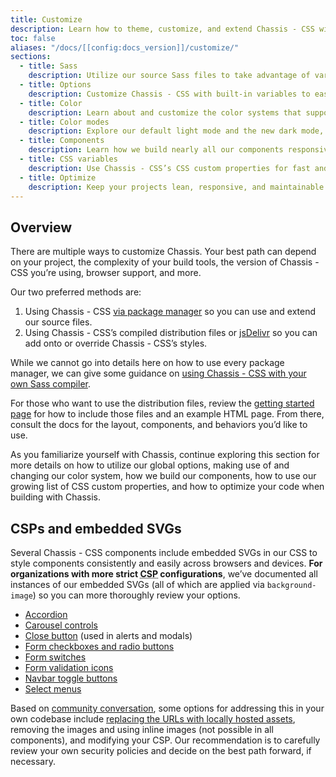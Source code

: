 ```yaml
---
title: Customize
description: Learn how to theme, customize, and extend Chassis - CSS with Sass, a boatload of global options, an expansive color system, and more.
toc: false
aliases: "/docs/[[config:docs_version]]/customize/"
sections:
  - title: Sass
    description: Utilize our source Sass files to take advantage of variables, maps, mixins, and functions.
  - title: Options
    description: Customize Chassis - CSS with built-in variables to easily toggle global CSS preferences.
  - title: Color
    description: Learn about and customize the color systems that support the entire toolkit.
  - title: Color modes
    description: Explore our default light mode and the new dark mode, or create custom color modes yourself.
  - title: Components
    description: Learn how we build nearly all our components responsively and with base and modifier classes.
  - title: CSS variables
    description: Use Chassis - CSS’s CSS custom properties for fast and forward-looking design and development.
  - title: Optimize
    description: Keep your projects lean, responsive, and maintainable so you can deliver the best experience.
---
```


## Overview

There are multiple ways to customize Chassis. Your best path can depend on your project, the complexity of your build tools, the version of Chassis - CSS you’re using, browser support, and more.

Our two preferred methods are:

1. Using Chassis - CSS [via package manager]([[docsref:/getting-started/download#package-managers]]) so you can use and extend our source files.
2. Using Chassis - CSS’s compiled distribution files or [jsDelivr]([[docsref:/getting-started/download#cdn-via-jsdelivr]]) so you can add onto or override Chassis - CSS’s styles.

While we cannot go into details here on how to use every package manager, we can give some guidance on [using Chassis - CSS with your own Sass compiler]([[docsref:/customize/sass]]).

For those who want to use the distribution files, review the [getting started page]([[docsref:/getting-started/introduction]]) for how to include those files and an example HTML page. From there, consult the docs for the layout, components, and behaviors you’d like to use.

As you familiarize yourself with Chassis, continue exploring this section for more details on how to utilize our global options, making use of and changing our color system, how we build our components, how to use our growing list of CSS custom properties, and how to optimize your code when building with Chassis.

## CSPs and embedded SVGs

Several Chassis - CSS components include embedded SVGs in our CSS to style components consistently and easily across browsers and devices. **For organizations with more strict <abbr title="Content Security Policy">CSP</abbr> configurations**, we’ve documented all instances of our embedded SVGs (all of which are applied via `background-image`) so you can more thoroughly review your options.

- [Accordion]([[docsref:/components/accordion]])
- [Carousel controls]([[docsref:/components/carousel#with-controls]])
- [Close button]([[docsref:/components/close-button]]) (used in alerts and modals)
- [Form checkboxes and radio buttons]([[docsref:/forms/checks-radios]])
- [Form switches]([[docsref:/forms/checks-radios#switches]])
- [Form validation icons]([[docsref:/forms/validation#server-side]])
- [Navbar toggle buttons]([[docsref:/components/navbar#responsive-behaviors]])
- [Select menus]([[docsref:/forms/select]])

Based on [community conversation](https://github.com/twbs/chassis-css/issues/25394), some options for addressing this in your own codebase include [replacing the URLs with locally hosted assets]([[docsref:/getting-started/webpack#extracting-svg-files]]), removing the images and using inline images (not possible in all components), and modifying your CSP. Our recommendation is to carefully review your own security policies and decide on the best path forward, if necessary.
